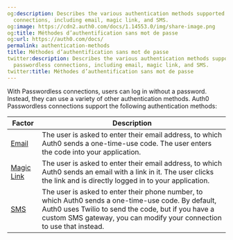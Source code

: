 ```yaml
---
og:description: Describes the various authentication methods supported by Auth0 passwordless
  connections, including email, magic link, and SMS.
og:image: https://cdn2.auth0.com/docs/1.14553.0/img/share-image.png
og:title: Méthodes d’authentification sans mot de passe
og:url: https://auth0.com/docs/
permalink: authentication-methods
title: Méthodes d’authentification sans mot de passe
twitter:description: Describes the various authentication methods supported by Auth0
  passwordless connections, including email, magic link, and SMS.
twitter:title: Méthodes d’authentification sans mot de passe
---
```


With <Tooltip tip="Passwordless: Form of authentication that does not rely on a password as the first factor." cta="View Glossary" href="/docs/glossary?term=Passwordless">Passwordless</Tooltip> connections, users can log in without a password. Instead, they can use a variety of other authentication methods. Auth0 Passwordless connections support the following authentication methods:

<table class="table"><thead>
<tr>
<th>Factor</th>
<th>Description</th>
</tr>
</thead>
<tbody>
<tr>
<td><a href="/docs/authenticate/passwordless/authentication-methods/email-otp">Email</a></td>
<td>The user is asked to enter their email address, to which Auth0 sends a one-time-use code. The user enters the code into your application.</td>
</tr>
<tr>
<td><a href="/docs/authenticate/passwordless/authentication-methods/email-magic-link">Magic Link</a></td>
<td>The user is asked to enter their email address, to which Auth0 sends an email with a link in it. The user clicks the link and is directly logged in to your application.</td>
</tr>
<tr>
<td><a href="/docs/authenticate/passwordless/authentication-methods/sms-otp">SMS</a></td>
<td>The user is asked to enter their phone number, to which Auth0 sends a one-time-use code. By default, Auth0 uses Twilio to send the code, but if you have a custom SMS gateway, you can modify your connection to use that instead.</td>
</tr>
</tbody>
</table>